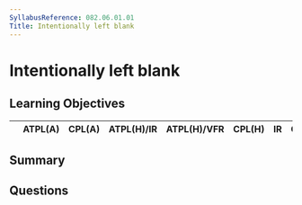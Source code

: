 ```yaml
---
SyllabusReference: 082.06.01.01
Title: Intentionally left blank
---
```


# Intentionally left blank

## Learning Objectives




|                 | ATPL(A) | CPL(A) | ATPL(H)/IR | ATPL(H)/VFR | CPL(H) | IR | CBIR(A) |
|-----------------|---------|--------|------------|-------------|--------|----|---------|


## Summary

## Questions
